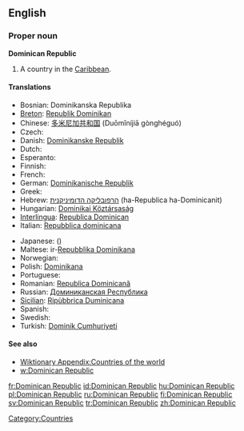 ==English==
{{wikipedia}}

===Proper noun===
'''Dominican Republic'''

# A country in the [[Caribbean]].

====Translations====
{{top}}
* Bosnian: Dominikanska Republika {{f}}
* [[Breton]]: [[Republik Dominikan]]
* Chinese: [[多米尼加共和国]] (Duōmǐníjiā gònghéguó)
* Czech: {{t-|cs|Dominikánská republika|f}}
* Danish: [[Dominikanske Republik]]
* Dutch: {{t+|nl|Dominicaanse Republiek}}
* Esperanto: {{t-|eo|Domingo|xs=Esperanto}}
* Finnish: {{t+|fi|Dominikaaninen tasavalta}}
* French: {{t+|fr|République dominicaine}}
* German: [[Dominikanische Republik]]
* Greek: {{t+|el|Δομινικανή Δημοκρατία|f|tr=Dominikaní Dimokratía|sc=Grek}}
* Hebrew: [[הרפובליקה הדומיניקנית]] (ha-Republica ha-Dominicanit)
* Hungarian: [[Dominikai Köztársaság]]
* [[Interlingua]]: [[Republica Dominican]]
* Italian: [[Repubblica dominicana]]
{{mid}}
* Japanese: {{t-|ja|ドミニカ共和国|tr=Dominika kyōwakoku|sc=Jpan}}({{Jpan|ドミニカきょうわこく}})
* Maltese: ir-[[Repubblika Dominikana]]
* Norwegian: {{t-|no|Den dominikanske republikk}}
* Polish: [[Dominikana]]
* Portuguese: {{t+|pt|República Dominicana}}
* Romanian: [[Republica Dominicană]]
* Russian: [[Доминиканская Республика]]
* [[Sicilian]]: [[Ripùbbrica Duminicana]] {{f}}
* Spanish: {{t+|es|República Dominicana}}
* Swedish: {{t+|sv|Dominikanska republiken}}
* Turkish: [[Dominik Cumhuriyeti]]
{{bottom}}

====See also====
* [[Wiktionary Appendix:Countries of the world]]
* [[w:Dominican Republic]]

[[Category:Countries]]

[[fr:Dominican Republic]]
[[id:Dominican Republic]]
[[hu:Dominican Republic]]
[[pl:Dominican Republic]]
[[ru:Dominican Republic]]
[[fi:Dominican Republic]]
[[sv:Dominican Republic]]
[[tr:Dominican Republic]]
[[zh:Dominican Republic]]